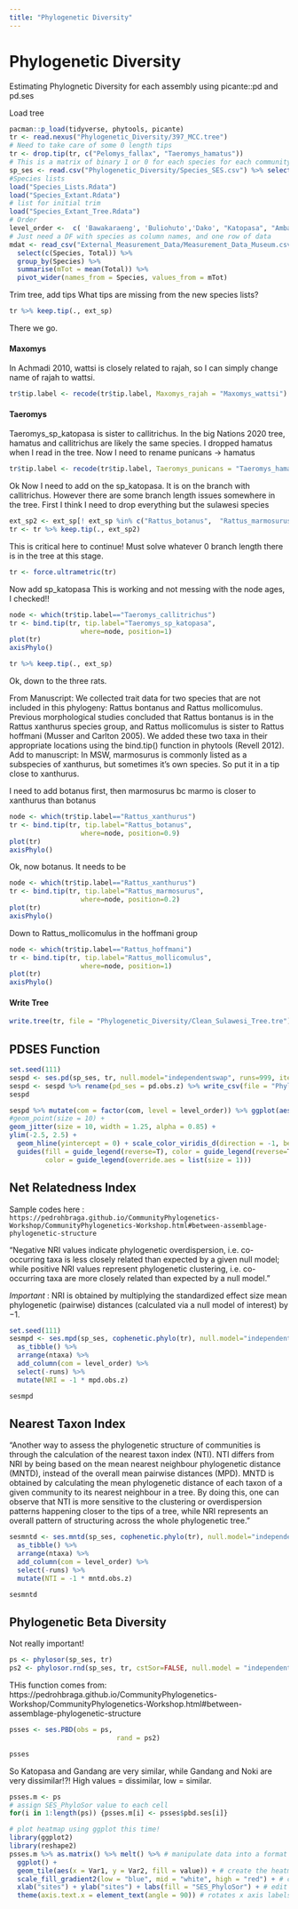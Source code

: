 ```yaml
---
title: "Phylogenetic Diversity"
---
```


# Phylogenetic Diversity
Estimating Phylognetic Diversity for each assembly using picante::pd and pd.ses

Load tree
```r
pacman::p_load(tidyverse, phytools, picante)
tr <- read.nexus("Phylogenetic_Diversity/397_MCC.tree")
# Need to take care of some 0 length tips
tr <- drop.tip(tr, c("Pelomys_fallax", "Taeromys_hamatus"))
# This is a matrix of binary 1 or 0 for each species for each community
sp_ses <- read.csv("Phylogenetic_Diversity/Species_SES.csv") %>% select(!X)
#Species lists
load("Species_Lists.Rdata")
load("Species_Extant.Rdata")
# list for initial trim
load("Species_Extant_Tree.Rdata")
# Order
level_order <-  c( 'Bawakaraeng', 'Buliohuto','Dako', "Katopasa", "Ambang", "Latimojong", "Torompupu", "Nokilalaki", "Gandangdewata")
# Just need a DF with species as column names, and one row of data
mdat <- read_csv("External_Measurement_Data/Measurement_Data_Museum.csv") %>% 
  select(c(Species, Total)) %>% 
  group_by(Species) %>% 
  summarise(mTot = mean(Total)) %>% 
  pivot_wider(names_from = Species, values_from = mTot)
```

Trim tree, add tips
What tips are missing from the new species lists?
```r
tr %>% keep.tip(., ext_sp)
```

There we go.

#### Maxomys
In Achmadi 2010, wattsi is closely related to rajah, so I can simply change name of rajah to wattsi. 
```r
tr$tip.label <- recode(tr$tip.label, Maxomys_rajah = "Maxomys_wattsi")
```

#### Taeromys
Taeromys_sp_katopasa is sister to callitrichus.
In the big Nations 2020 tree, hamatus and callitrichus are likely the same species. I dropped hamatus when I read in the tree. Now I need to rename punicans -> hamatus
```r
tr$tip.label <- recode(tr$tip.label, Taeromys_punicans = "Taeromys_hamatus")
```

Ok Now I need to add on the sp_katopasa. It is on the branch with callitrichus.
However there are some branch length issues somewhere in the tree. First I think I need to drop everything but the sulawesi species

```r
ext_sp2 <- ext_sp[! ext_sp %in% c("Rattus_botanus",  "Rattus_marmosurus", "Rattus_mollicomulus", "Taeromys_sp_katopasa")]
tr <- tr %>% keep.tip(., ext_sp2)
```

This is critical here to continue! Must solve whatever 0 branch length there is in the tree at this stage.
```r
tr <- force.ultrametric(tr)
```

Now add sp_katopasa
This is working and not messing with the node ages, I checked!!
```r
node <- which(tr$tip.label=="Taeromys_callitrichus")
tr <- bind.tip(tr, tip.label="Taeromys_sp_katopasa", 
                  where=node, position=1)
plot(tr)
axisPhylo()
```

```r
tr %>% keep.tip(., ext_sp)
```

Ok, down to the three rats.

From Manuscript:
We collected trait data for two species that are not included in this phylogeny: Rattus bontanus and Rattus mollicomulus. Previous morphological studies concluded that Rattus bontanus is in the Rattus xanthurus species group, and Rattus mollicomulus is sister to Rattus hoffmani (Musser and Carlton 2005). We added these two taxa in their appropriate locations using the bind.tip() function in phytools (Revell 2012). 
Add to manuscript: In MSW, marmosurus is commonly listed as a subspecies of xanthurus, but sometimes it's own species. So put it in a tip close to xanthurus.

I need to add botanus first, then marmosurus bc marmo is closer to xanthurus than botanus
```r
node <- which(tr$tip.label=="Rattus_xanthurus")
tr <- bind.tip(tr, tip.label="Rattus_botanus", 
                  where=node, position=0.9)
plot(tr)
axisPhylo()
```

Ok, now botanus. It needs to be 
```r
node <- which(tr$tip.label=="Rattus_xanthurus")
tr <- bind.tip(tr, tip.label="Rattus_marmosurus", 
                  where=node, position=0.2)
plot(tr)
axisPhylo()
```
Down to Rattus_mollicomulus in the hoffmani group

```r
node <- which(tr$tip.label=="Rattus_hoffmani")
tr <- bind.tip(tr, tip.label="Rattus_mollicomulus", 
                  where=node, position=1)
plot(tr)
axisPhylo()
```

#### Write Tree

```r
write.tree(tr, file = "Phylogenetic_Diversity/Clean_Sulawesi_Tree.tre")
```



## PDSES Function

```r
set.seed(111)
sespd <- ses.pd(sp_ses, tr, null.model="independentswap", runs=999, iterations = 1000, include.root=F) %>% as_tibble() %>% arrange(ntaxa) %>% add_column(com = level_order) %>% select(-runs)
sespd <- sespd %>% rename(pd_ses = pd.obs.z) %>% write_csv(file = "Phylogenetic_Diversity/PD_Results.csv")
sespd
```

```r
sespd %>% mutate(com = factor(com, level = level_order)) %>% ggplot(aes(x = ntaxa, y=pd_ses, color = com, fill = com)) + 
#geom_point(size = 10) + 
geom_jitter(size = 10, width = 1.25, alpha = 0.85) +
ylim(-2.5, 2.5) + 
  geom_hline(yintercept = 0) + scale_color_viridis_d(direction = -1, begin = 0, end = 0.95,  option = "A") + theme_classic() + 
  guides(fill = guide_legend(reverse=T), color = guide_legend(reverse=T),
         color = guide_legend(override.aes = list(size = 1)))
```

## Net Relatedness Index
Sample codes here : `https://pedrohbraga.github.io/CommunityPhylogenetics-Workshop/CommunityPhylogenetics-Workshop.html#between-assemblage-phylogenetic-structure`

"Negative NRI values indicate phylogenetic overdispersion, i.e. co-occurring taxa is less closely related than expected by a given null model; while positive NRI values represent phylogenetic clustering, i.e. co-occurring taxa are more closely related than expected by a null model."


*Important* : NRI is obtained by multiplying the standardized effect size mean phylogenetic (pairwise) distances (calculated via a null model of interest) by −1.
```r
set.seed(111)
sesmpd <- ses.mpd(sp_ses, cophenetic.phylo(tr), null.model="independentswap", runs=100, iterations = 1000) %>% 
  as_tibble() %>% 
  arrange(ntaxa) %>% 
  add_column(com = level_order) %>% 
  select(-runs) %>% 
  mutate(NRI = -1 * mpd.obs.z)

sesmpd
```


## Nearest Taxon Index
                          
"Another way to assess the phylogenetic structure of communities is through the calculation of the nearest taxon index (NTI). NTI differs from NRI by being based on the mean nearest neighbour phylogenetic distance (MNTD), instead of the overall mean pairwise distances (MPD).
MNTD is obtained by calculating the mean phylogenetic distance of each taxon of a given community to its nearest neighbour in a tree. By doing this, one can observe that NTI is more sensitive to the clustering or overdispersion patterns happening closer to the tips of a tree, while NRI represents an overall pattern of structuring across the whole phylogenetic tree."

```r
sesmntd <- ses.mntd(sp_ses, cophenetic.phylo(tr), null.model="independentswap", runs=100, iterations = 1000) %>% 
  as_tibble() %>% 
  arrange(ntaxa) %>% 
  add_column(com = level_order) %>% 
  select(-runs) %>% 
  mutate(NTI = -1 * mntd.obs.z)

sesmntd
```

## Phylogenetic Beta Diversity
Not really important!

```r
ps <- phylosor(sp_ses, tr)
ps2 <- phylosor.rnd(sp_ses, tr, cstSor=FALSE, null.model = "independentswap",runs = 100)
```

THis function comes from:
https://pedrohbraga.github.io/CommunityPhylogenetics-Workshop/CommunityPhylogenetics-Workshop.html#between-assemblage-phylogenetic-structure
```r
psses <- ses.PBD(obs = ps,
                           rand = ps2)

psses
```
So Katopasa and Gandang are very similar, while Gandang and Noki are very dissimilar!?! High values = dissimilar, low = similar.
```r
psses.m <- ps 
# assign SES_PhyloSor value to each cell
for(i in 1:length(ps)) {psses.m[i] <- psses$pbd.ses[i]}

# plot heatmap using ggplot this time!
library(ggplot2)
library(reshape2)
psses.m %>% as.matrix() %>% melt() %>% # manipulate data into a format that works for ggplot
  ggplot() + 
  geom_tile(aes(x = Var1, y = Var2, fill = value)) + # create the heatmap
  scale_fill_gradient2(low = "blue", mid = "white", high = "red") + # create a diverging color palette
  xlab("sites") + ylab("sites") + labs(fill = "SES_PhyloSor") + # edit axis and legend titles
  theme(axis.text.x = element_text(angle = 90)) # rotates x axis labels
```

